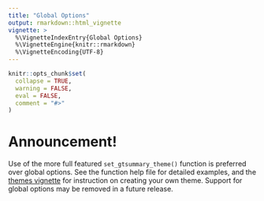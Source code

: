 ---
title: "Global Options"
output: rmarkdown::html_vignette
vignette: >
  %\VignetteIndexEntry{Global Options}
  %\VignetteEngine{knitr::rmarkdown}
  %\VignetteEncoding{UTF-8}
---

```{r, include = FALSE}
knitr::opts_chunk$set(
  collapse = TRUE,
  warning = FALSE,
  eval = FALSE,
  comment = "#>"
)
```

# Announcement!

Use of the more full featured `set_gtsummary_theme()` function is preferred over global options.
See the function help file for detailed examples, and the [themes vignette](http://www.danieldsjoberg.com/gtsummary/articles/themes.html) for instruction on creating your own theme.
Support for global options may be removed in a future release.
